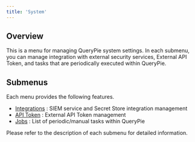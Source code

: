 ```yaml
---
title: 'System'
---
```


## Overview

This is a menu for managing QueryPie system settings. In each submenu, you can manage integration with external security services, External API Token, and tasks that are periodically executed within QueryPie.

## Submenus

Each menu provides the following features.

* [Integrations](system/integrations) : SIEM service and Secret Store integration management
* [API Token](system/api-token) : External API Token management
* [Jobs](system/jobs) : List of periodic/manual tasks within QueryPie

Please refer to the description of each submenu for detailed information.
